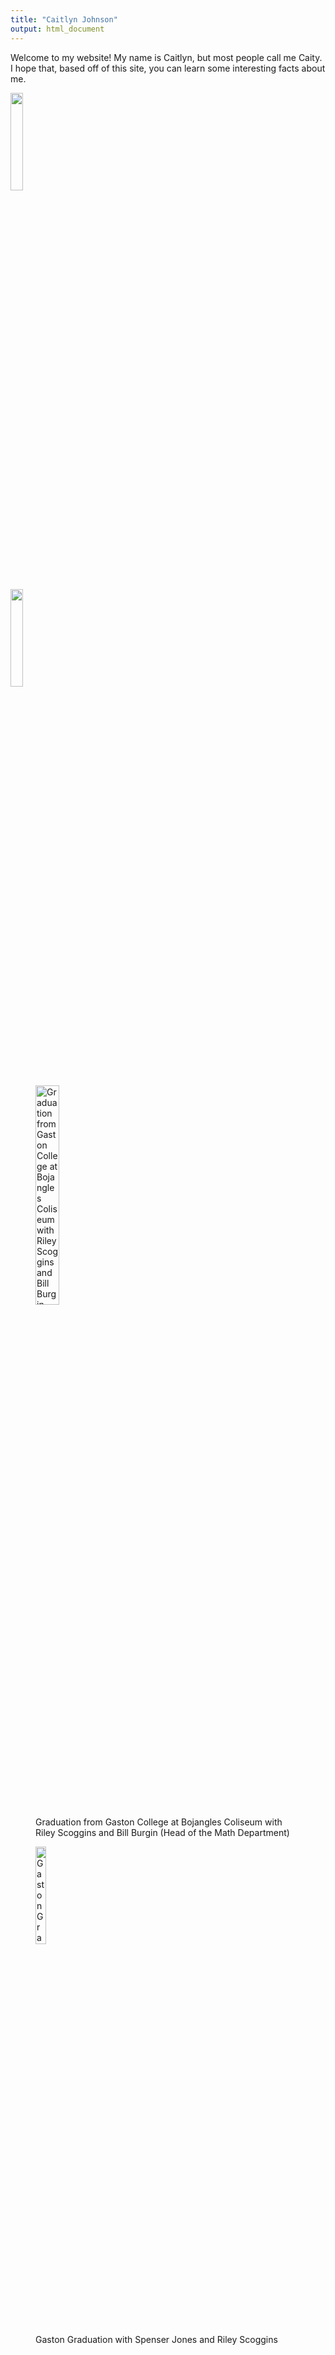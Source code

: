 ```yaml
---
title: "Caitlyn Johnson"
output: html_document
---
```



Welcome to my website! My name is Caitlyn, but most people call me Caity. I hope that, based off of this site, you can learn some interesting facts about me.

![](Images/Snapchat-1522914955.png){width=20%}

![](Images/Snapchat-868740048.png){width=20%}

![Graduation from Gaston College at Bojangles Coliseum with Riley Scoggins and Bill Burgin (Head of the Math Department)](Images/IMG_20180511_181211.png){width=30%}

![Gaston Graduation with Spenser Jones and Riley Scoggins](Images/MVIMG_20180511_181309_exported_4891610532020811094.png){width=20%}
